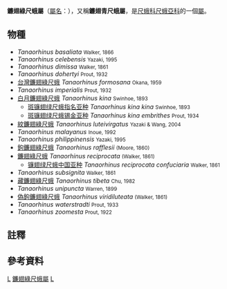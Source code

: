 {{Automatic Taxobox
| taxon = Tanaorhinus
| image = Tanaorhinus kina flavinfra.jpg
| image_caption = [[白月鐮翅綠尺蛾|白月鐮翅綠尺蛾]] ''T. kina''
| authority = [[阿瑟·加德納·巴特勒|Butler]], 1879<ref>Butler, A. G. ''[http://www.biodiversitylibrary.org/item/75384#page/62/mode/1up  Illustrations of typical specimens of Lepidoptera Heterocera in the collection of the British Museum]''. 1879, Part '''III''': 38.</ref>
| type_species = [[鐮翅綠尺蛾|鐮翅綠尺蛾]]<br>''Tanaorhinus reciprocata''
| type_species_authority = ({{le|法蘭西斯·沃克|Francis Walker (entomologist)|Walker}}, 1861){{noteTag|1=根據本屬的發表文獻，鐮翅綠尺蛾屬的模式種為 ''Tanaorhinus confuciaria''，但另有學者認為此物種屬於鐮翅綠尺蛾（''T. reciprocata''）的亞種（''T. r. confuciaria''）<ref>{{cite book | author = 韩红香、薛大勇 | chapter = 镰翅绿尺蛾属 | title = 中国动物志：昆虫纲 第五十四卷：鳞翅目 尺蛾科 尺蛾亚科 | publisher = 科学出版社 | year = 2011 | pages = 223-232 | isbn = 978-7-03-029553-8 }}</ref>}}
| synonyms = ''Tanaorrhinus'' <small>Kirby, 1881</small>
}}

'''鐮翅綠尺蛾屬'''（[[學名|屬名]]：{{lang|la|''Tanaorhinus''}}），又稱'''鐮翅青尺蛾屬'''，是[[尺蛾科|尺蛾科]][[尺蛾亞科|尺蛾亞科]]的一個[[屬|屬]]。

== 物種 ==
* ''Tanaorhinus basaliata'' <small>Walker, 1866</small>
* ''Tanaorhinus celebensis'' <small>Yazaki, 1995</small>
* ''Tanaorhinus dimissa'' <small>Walker, 1861</small>
* ''Tanaorhinus dohertyi'' <small>Prout, 1932</small>
* [[臺灣鐮翅綠尺蛾|台灣鐮翅綠尺蛾]] ''Tanaorhinus formosana'' <small>Okana, 1959</small>
* ''Tanaorhinus imperialis'' <small>Prout, 1932</small>
* [[白月鐮翅綠尺蛾|白月鐮翅綠尺蛾]] ''Tanaorhinus kina'' <small>Swinhoe, 1893</small>
** [[斑镰翅绿尺蛾指名亚种|斑镰翅绿尺蛾指名亚种]] ''Tanaorhinus kina kina'' <small>Swinhoe, 1893</small>
** [[斑镰翅绿尺蛾锡金亚种|斑镰翅绿尺蛾锡金亚种]] ''Tanaorhinus kina embrithes'' <small>Prout, 1934</small>
* [[紋鐮翅綠尺蛾|紋鐮翅綠尺蛾]] ''Tanaorhinus luteivirgatus'' <small>Yazaki & Wang, 2004</small>
* ''Tanaorhinus malayanus'' <small>Inoue, 1992</small>
* ''Tanaorhinus philippinensis'' <small>Yazaki, 1995</small>
* [[鉤鐮翅綠尺蛾|鉤鐮翅綠尺蛾]] ''Tanaorhinus rafflesii'' <small>(Moore, 1860)</small>
* [[鐮翅綠尺蛾|鐮翅綠尺蛾]] ''Tanaorhinus reciprocata'' <small>(Walker, 1861)</small>
** [[镰翅绿尺蛾中国亚种|镰翅绿尺蛾中国亚种]] ''Tanaorhinus reciprocata confuciaria'' <small>Walker, 1861</small>
* ''Tanaorhinus subsignita'' <small>Walker, 1861</small>
* [[藏鐮翅綠尺蛾|藏鐮翅綠尺蛾]] ''Tanaorhinus tibeta'' <small>Chu, 1982</small>
* ''Tanaorhinus unipuncta'' <small>Warren, 1899</small>
* [[偽鉤鐮翅綠尺蛾|偽鉤鐮翅綠尺蛾]] ''Tanaorhinus viridiluteata'' <small>(Walker, 1861)</small>
* ''Tanaorhinus waterstradti'' <small>Prout, 1933</small>
* ''Tanaorhinus zoomesta'' <small>Prout, 1922</small>

== 註釋 ==
{{NoteFoot}}

{{Commons category|Tanaorhinus}}

== 參考資料 ==
{{Reflist}}

{{taxonbar}}
[[Category:_1879年描述的分类群|L]]
[[Category:鐮翅綠尺蛾屬|]]
[[Category:尺蛾科|L]]
